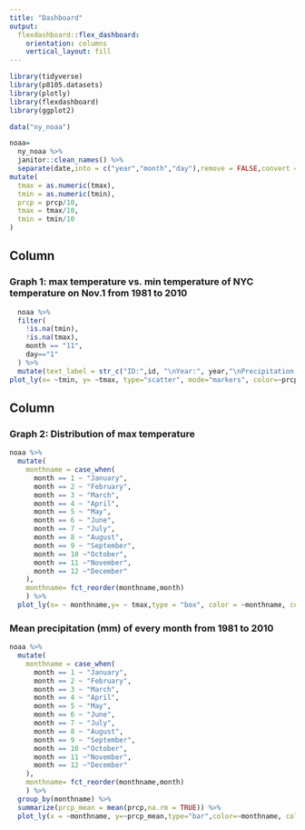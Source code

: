 ```yaml
---
title: "Dashboard"
output: 
  flexdashboard::flex_dashboard:
    orientation: columns
    vertical_layout: fill
---
```


```r
library(tidyverse)
library(p8105.datasets)
library(plotly)
library(flexdashboard)
library(ggplot2)

data("ny_noaa")

noaa=
  ny_noaa %>% 
  janitor::clean_names() %>% 
  separate(date,into = c("year","month","day"),remove = FALSE,convert = TRUE) %>% 
mutate(
  tmax = as.numeric(tmax),
  tmin = as.numeric(tmin),
  prcp = prcp/10,
  tmax = tmax/10,
  tmin = tmin/10
)

```


Column {data-width=650}
-----------------------------------------------------------------------

### Graph 1: max temperature vs. min temperature of NYC temperature on Nov.1 from 1981 to 2010 

```r
  noaa %>% 
  filter(
    !is.na(tmin),
    !is.na(tmax),
    month == "11",
    day=="1"
  ) %>%
  mutate(text_label = str_c("ID:",id, "\nYear:", year,"\nPrecipitation:",prcp)) %>% 
plot_ly(x= ~tmin, y= ~tmax, type="scatter", mode="markers", color=~prcp,colors="viridis", text=~text_label)

```

Column {data-width=350}
-----------------------------------------------------------------------

### Graph 2: Distribution of max temperature 

```r
noaa %>% 
  mutate(
    monthname = case_when(
      month == 1 ~ "January",
      month == 2 ~ "February",
      month == 3 ~ "March",
      month == 4 ~ "April",
      month == 5 ~ "May",
      month == 6 ~ "June",
      month == 7 ~ "July",
      month == 8 ~ "August",
      month == 9 ~ "September",
      month == 10 ~"October",
      month == 11 ~"November",
      month == 12 ~"December"
    ),
    monthname= fct_reorder(monthname,month)
    ) %>% 
  plot_ly(x= ~ monthname,y= ~ tmax,type = "box", color = ~monthname, colors="viridis")
```

### Mean precipitation (mm) of every month from 1981 to 2010

```r
noaa %>% 
  mutate(
    monthname = case_when(
      month == 1 ~ "January",
      month == 2 ~ "February",
      month == 3 ~ "March",
      month == 4 ~ "April",
      month == 5 ~ "May",
      month == 6 ~ "June",
      month == 7 ~ "July",
      month == 8 ~ "August",
      month == 9 ~ "September",
      month == 10 ~"October",
      month == 11 ~"November",
      month == 12 ~"December"
    ),
    monthname= fct_reorder(monthname,month)
    ) %>% 
  group_by(monthname) %>% 
  summarize(prcp_mean = mean(prcp,na.rm = TRUE)) %>% 
  plot_ly(x = ~monthname, y=~prcp_mean,type="bar",color=~monthname, colors="viridis")
```




